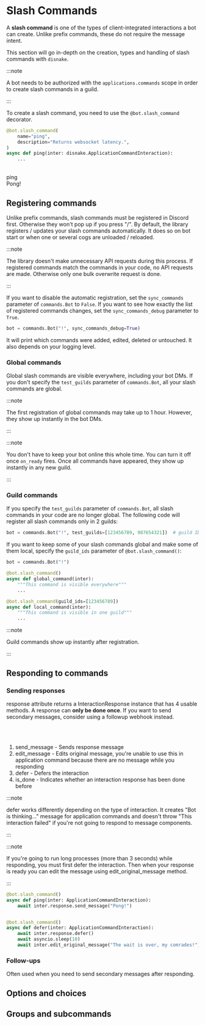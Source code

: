 # Slash Commands

A **slash command** is one of the types of client-integrated interactions a bot can create. Unlike prefix commands, these do not require the message intent.

This section will go in-depth on the creation, types and handling of slash commands with `disnake`.

:::note

A bot needs to be authorized with the `applications.commands` scope in order to create slash commands in a guild.

:::

To create a slash command, you need to use the `@bot.slash_command` decorator.

```python
@bot.slash_command(
    name="ping",
    description="Returns websocket latency.",
)
async def ping(inter: disnake.ApplicationCommandInteraction):
    ...
```

<br />
<DiscordMessages>
	<DiscordMessage author="Disnake Bot" avatar="/public/disnake-logo.png" bot="true">
		<div slot="interactions">
			<DiscordInteraction author="AbhigyanTrips" avatar="/public/message-author.png" command="true">
				ping
			</DiscordInteraction>
		</div>
		Pong!
	</DiscordMessage>
</DiscordMessages>
<br />

## Registering commands

Unlike prefix commands, slash commands must be registered in Discord first. Otherwise they won't pop up if you press "/".
By default, the library registers / updates your slash commands automatically.
It does so on bot start or when one or several cogs are unloaded / reloaded.

:::note

The library doesn't make unnecessary API requests during this process.
If registered commands match the commands in your code, no API requests are made.
Otherwise only one bulk overwrite request is done.

:::

If you want to disable the automatic registration, set the `sync_commands` parameter of `commands.Bot` to `False`.
If you want to see how exactly the list of registered commands changes, set the `sync_commands_debug` parameter to `True`.

```python
bot = commands.Bot("!", sync_commands_debug=True)
```

It will print which commands were added, edited, deleted or untouched. It also depends on your logging level.

### Global commands

Global slash commands are visible everywhere, including your bot DMs.
If you don't specify the `test_guilds` parameter of `commands.Bot`, all your slash commands are global.

:::note

The first registration of global commands may take up to 1 hour.
However, they show up instantly in the bot DMs.

:::

:::note

You don't have to keep your bot online this whole time. You can turn it off once `on_ready` fires.
Once all commands have appeared, they show up instantly in any new guild.

:::

### Guild commands

If you specify the `test_guilds` parameter of `commands.Bot`, all slash commands in your code are no longer global.
The following code will register all slash commands only in 2 guilds:

```python
bot = commands.Bot("!", test_guilds=[123456789, 987654321])  # guild IDs
```

If you want to keep some of your slash commands global and make some of them local, specify the `guild_ids` parameter of `@bot.slash_command()`:

```python
bot = commands.Bot("!")

@bot.slash_command()
async def global_command(inter):
    """This command is visible everywhere"""
    ...

@bot.slash_command(guild_ids=[123456789])
async def local_command(inter):
    """This command is visible in one guild"""
    ...
```

:::note

Guild commands show up instantly after registration.

:::

## Responding to commands

### Sending responses

<DocsLink reference="disnake.Interaction.response">response</DocsLink> attribute returns a <DocsLink reference="disnake.InteractionResponse">
	InteractionResponse
</DocsLink> instance that has 4 usable methods. A response can <b>only be done once</b>. If you want to send secondary
messages, consider using a <DocsLink reference="disnake.Interaction.followup">followup</DocsLink> webhook instead.

<br />
<br />

1. <DocsLink reference="disnake.InteractionResponse.send_message">send_message</DocsLink> - Sends response message
2. <DocsLink reference="disnake.InteractionResponse.edit_message">edit_message</DocsLink> - Edits original message, you're
   unable to use this in application command because there are no message while you responding
3. <DocsLink reference="disnake.InteractionResponse.defer">defer</DocsLink> - Defers the interaction
4. <DocsLink reference="disnake.InteractionResponse.is_done">is_done</DocsLink> - Indicates whether an interaction response
   has been done before

:::note

<DocsLink reference="disnake.InteractionResponse.defer">defer</DocsLink> works differently depending on the type of interaction.
It creates "Bot is thinking..." message for application commands and doesn't throw "This interaction failed" if you're not
going to respond to message components.

:::

:::note

If you're going to run long processes (more than 3 seconds) while responding, you must first defer the interaction. Then
when your response is ready you can edit the message using <DocsLink reference="disnake.InteractionResponse.edit_original_message">edit_original_message</DocsLink> method.

:::

```python title="example.py"
@bot.slash_command()
async def ping(inter: ApplicationCommandInteraction):
    await inter.response.send_message("Pong!")


@bot.slash_command()
async def defer(inter: ApplicationCommandInteraction):
    await inter.response.defer()
    await asyncio.sleep(10)
    await inter.edit_original_message("The wait is over, my comrades!")
```

### Follow-ups

Often used when you need to send secondary messages after responding.

## Options and choices

## Groups and subcommands
